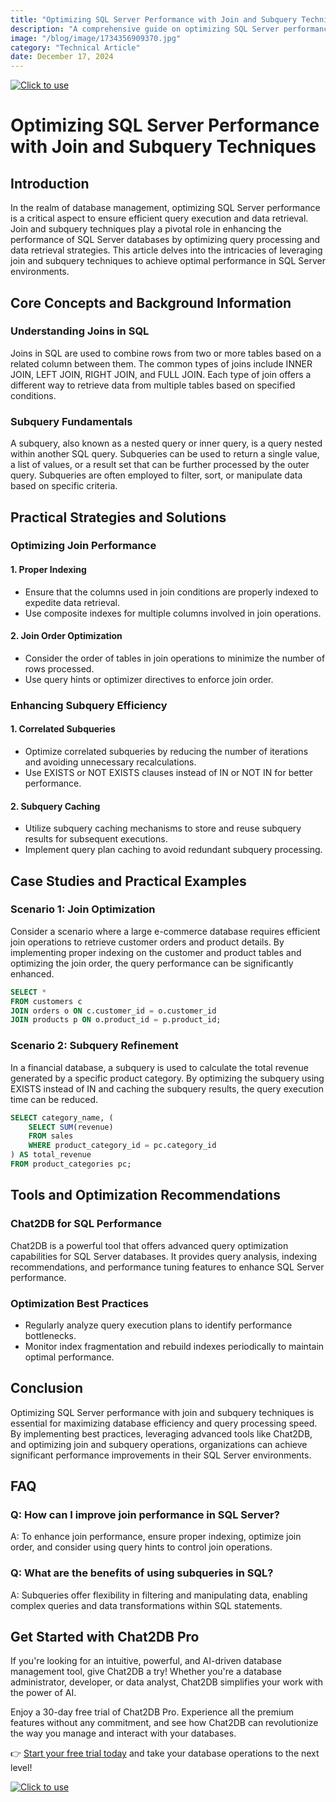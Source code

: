 ```yaml
---
title: "Optimizing SQL Server Performance with Join and Subquery Techniques"
description: "A comprehensive guide on optimizing SQL Server performance through advanced join and subquery techniques."
image: "/blog/image/1734356909370.jpg"
category: "Technical Article"
date: December 17, 2024
---
```

[![Click to use](/image/blog/bg/chat2db1.png)](https://app.chat2db.ai/)
# Optimizing SQL Server Performance with Join and Subquery Techniques


<Authors date="December 17, 2024">
  <Author name="Aiden Stone" link="https://chat2db.ai" />
</Authors>

## Introduction

In the realm of database management, optimizing SQL Server performance is a critical aspect to ensure efficient query execution and data retrieval. Join and subquery techniques play a pivotal role in enhancing the performance of SQL Server databases by optimizing query processing and data retrieval strategies. This article delves into the intricacies of leveraging join and subquery techniques to achieve optimal performance in SQL Server environments.

## Core Concepts and Background Information

### Understanding Joins in SQL

Joins in SQL are used to combine rows from two or more tables based on a related column between them. The common types of joins include INNER JOIN, LEFT JOIN, RIGHT JOIN, and FULL JOIN. Each type of join offers a different way to retrieve data from multiple tables based on specified conditions.

### Subquery Fundamentals

A subquery, also known as a nested query or inner query, is a query nested within another SQL query. Subqueries can be used to return a single value, a list of values, or a result set that can be further processed by the outer query. Subqueries are often employed to filter, sort, or manipulate data based on specific criteria.

## Practical Strategies and Solutions

### Optimizing Join Performance

#### 1. Proper Indexing

- Ensure that the columns used in join conditions are properly indexed to expedite data retrieval.
- Use composite indexes for multiple columns involved in join operations.

#### 2. Join Order Optimization

- Consider the order of tables in join operations to minimize the number of rows processed.
- Use query hints or optimizer directives to enforce join order.

### Enhancing Subquery Efficiency

#### 1. Correlated Subqueries

- Optimize correlated subqueries by reducing the number of iterations and avoiding unnecessary recalculations.
- Use EXISTS or NOT EXISTS clauses instead of IN or NOT IN for better performance.

#### 2. Subquery Caching

- Utilize subquery caching mechanisms to store and reuse subquery results for subsequent executions.
- Implement query plan caching to avoid redundant subquery processing.

## Case Studies and Practical Examples

### Scenario 1: Join Optimization

Consider a scenario where a large e-commerce database requires efficient join operations to retrieve customer orders and product details. By implementing proper indexing on the customer and product tables and optimizing the join order, the query performance can be significantly enhanced.

```sql
SELECT *
FROM customers c
JOIN orders o ON c.customer_id = o.customer_id
JOIN products p ON o.product_id = p.product_id;
```

### Scenario 2: Subquery Refinement

In a financial database, a subquery is used to calculate the total revenue generated by a specific product category. By optimizing the subquery using EXISTS instead of IN and caching the subquery results, the query execution time can be reduced.

```sql
SELECT category_name, (
    SELECT SUM(revenue)
    FROM sales
    WHERE product_category_id = pc.category_id
) AS total_revenue
FROM product_categories pc;
```

## Tools and Optimization Recommendations

### Chat2DB for SQL Performance

Chat2DB is a powerful tool that offers advanced query optimization capabilities for SQL Server databases. It provides query analysis, indexing recommendations, and performance tuning features to enhance SQL Server performance.

### Optimization Best Practices

- Regularly analyze query execution plans to identify performance bottlenecks.
- Monitor index fragmentation and rebuild indexes periodically to maintain optimal performance.

## Conclusion

Optimizing SQL Server performance with join and subquery techniques is essential for maximizing database efficiency and query processing speed. By implementing best practices, leveraging advanced tools like Chat2DB, and optimizing join and subquery operations, organizations can achieve significant performance improvements in their SQL Server environments.

## FAQ

### Q: How can I improve join performance in SQL Server?

A: To enhance join performance, ensure proper indexing, optimize join order, and consider using query hints to control join operations.

### Q: What are the benefits of using subqueries in SQL?

A: Subqueries offer flexibility in filtering and manipulating data, enabling complex queries and data transformations within SQL statements.


## Get Started with Chat2DB Pro

If you're looking for an intuitive, powerful, and AI-driven database management tool, give Chat2DB a try! Whether you're a database administrator, developer, or data analyst, Chat2DB simplifies your work with the power of AI.

Enjoy a 30-day free trial of Chat2DB Pro. Experience all the premium features without any commitment, and see how Chat2DB can revolutionize the way you manage and interact with your databases.

👉 [Start your free trial today](https://app.chat2db.ai/) and take your database operations to the next level!

[![Click to use](/image/blog/bg/chat2db.jpg)](https://app.chat2db.ai/)